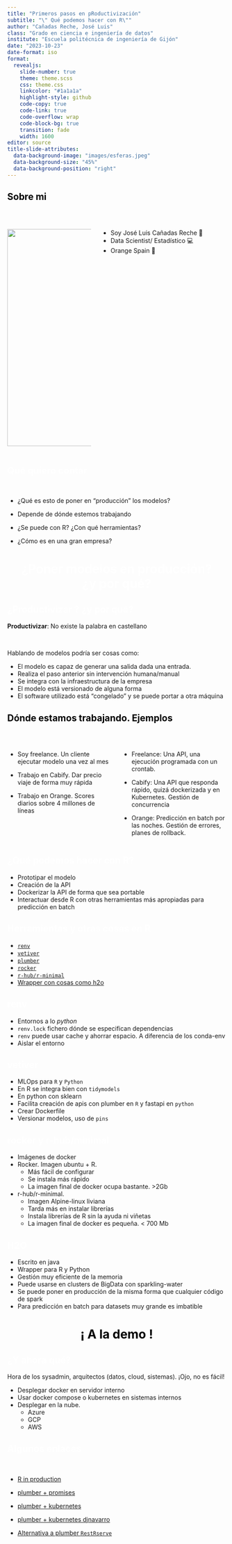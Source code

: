```yaml
---
title: "Primeros pasos en pRoductivización"
subtitle: "\" Qué podemos hacer con R\""
author: "Cañadas Reche, José Luis"
class: "Grado en ciencia e ingeniería de datos"
institute: "Escuela politécnica de ingeniería de Gijón"
date: "2023-10-23"
date-format: iso
format:
  revealjs: 
    slide-number: true
    theme: theme.scss
    css: theme.css
    linkcolor: "#1a1a1a"
    highlight-style: github
    code-copy: true
    code-link: true
    code-overflow: wrap
    code-block-bg: true
    transition: fade
    width: 1600
editor: source
title-slide-attributes: 
  data-background-image: "images/esferas.jpeg"
  data-background-size: "45%"
  data-background-position: "right"
---
```


## [Sobre mi]{style="color: #000000;"} {.dark background-color="#333333"}

<br>

::: columns
::: {.column width="40%"}
![](images/profile2.jpg){#headshot height="500px"}
:::

::: {.column width="60%"}
-   Soy José Luis Cañadas Reche 👋
-   Data Scientist/ Estadístico 💻
-   ️Orange Spain 🍊
:::
:::

## <span style="color: #ffffff;">Qué quiero contar {.light background-color="#ffffff"}

::: incremental

<br>

-   ¿Qué es esto de poner en "producción" los modelos? 

-   Depende de dónde estemos trabajando

-   ¿Se puede con R? ¿Con qué herramientas? 

-   ¿Cómo es en una gran empresa? 
:::

##  {.trans background-color="#ffffff" background-image="images/trans1.png" background-size="65%"}

<h1>

<center>[¿Poner modelos en producción?<br> ¿y por qué?]{style="color: #ffffff;"}</center>

</h1>


## <span style="color: #ffffff;">¿Productivizar ? ¿y por qué? {.light background-color="#ffffff"}

**Productivizar**: No existe la palabra en castellano

<br>

::: fragment
Hablando de modelos podría ser cosas como:
:::

::: incremental
-   El modelo es capaz de generar una salida dada una entrada. 
-   Realiza el paso anterior sin intervención humana/manual
-   Se integra con la infraestructura de la empresa
-   El modelo está versionado de alguna forma
-   El software utilizado está "congelado" y se puede portar a otra máquina
:::



## [Dónde estamos trabajando. Ejemplos]{style="color: #000000;"} {.dark background-color="#333333"}

::: columns
::: {.column width="50%"}

<br>

::: {.incremental}

- Soy freelance. Un cliente ejecutar modelo una vez al mes

- Trabajo en Cabify. Dar precio viaje de forma muy rápida

- Trabajo en Orange. Scores diarios sobre 4 millones de líneas

:::
:::

::: {.column width="50%"}
<br>

::: {.incremental}

- Freelance: Una API, una ejecución programada con un crontab. 

- Cabify:  Una API que responda rápido, quizá dockerizada y en Kubernetes. Gestión de concurrencia

- Orange: Predicción en batch por las noches. Gestión de errores, planes de rollback.

:::
:::
:::



## <span style="color: #ffffff;">¿Qué podemos hacer con R? {.light background-color="#ffffff"}

::: {.incremental}

- Prototipar el modelo
- Creación de la API 
- Dockerizar la API de forma que sea portable
- Interactuar desde R con otras herramientas más apropiadas para predicción en batch

:::

## <span style="color: #ffffff;">Herramientas y otras cosas en R {.light background-color="#ffffff"}

::: {.incremental}

- [`renv`](https://rstudio.github.io/renv/articles/renv.html)
- [`vetiver`](https://vetiver.rstudio.com/)
- [`plumber`](https://www.rplumber.io/)
- [`rocker`](https://hub.docker.com/u/rocker)
- [`r-hub/r-minimal`](https://github.com/r-hub/r-minimal)
- [Wrapper con cosas como h2o](https://h2o.ai/resources/download/)

:::

## <span style="color: #ffffff;"> renv {.light background-color="#ffffff"}

::: {.incremental}

- Entornos a lo _python_ 
- `renv.lock` fichero dónde se especifican dependencias
- `renv` puede usar cache y ahorrar espacio. A diferencia de los conda-env
- Aislar el entorno
:::


## <span style="color: #ffffff;"> vetiver {.light background-color="#ffffff"}

::: {.incremental}

- MLOps para `R` y `Python`
- En R se integra bien con `tidymodels`
- En python con sklearn
- Facilita creación de apis con plumber en `R` y fastapi en `python`
- Crear Dockerfile
- Versionar modelos, uso de `pins`

:::


## <span style="color: #ffffff;"> rocker y r-hub/minimal {.light background-color="#ffffff"}

::: {.incremental}

- Imágenes de docker
- Rocker. Imagen  ubuntu + R. 
  - Más fácil de configurar
  - Se instala más rápido
  - La imagen final de docker ocupa bastante. >2Gb
- r-hub/r-minimal. 
  - Imagen Alpine-linux liviana
  - Tarda más en instalar librerías
  - Instala librerías de R sin la ayuda ni viñetas
  - La imagen final de docker es pequeña. < 700 Mb

:::

## <span style="color: #ffffff;"> H2O {.light background-color="#ffffff"}

::: {.incremental}

- Escrito en java
- Wrapper para R y Python
- Gestión muy eficiente de la memoria
- Puede usarse en clusters de BigData con sparkling-water
- Se puede poner en producción de la misma forma que cualquier código de spark
- Para predicción en batch para datasets muy grande es imbatible

:::

##  {.transdark background-color="#333333" background-image="images/whybis.jpg" background-size="65%"}

<h1>

<center>[¡ A la demo !]{style="color: #000000;"}</center>

</h1>



## <span style="color: #ffffff;"> ¿Y ahora qué? {.light background-color="#ffffff"}

Hora de los sysadmin, arquitectos (datos, cloud, sistemas). ¡Ojo, no es fácil!

::: {.incremental}

- Desplegar docker en servidor interno
- Usar docker compose o kubernetes en sistemas internos
- Desplegar en la nube. 
  - Azure
  - GCP
  - AWS


:::


## <span style="color: #ffffff;"> Algunos enlaces {.light background-color="#ffffff"}

<br>

* [R in production](https://posit.co/blog/using-r-in-production-with-posit-connect/?li_fat_id=0e3a3769-1643-4513-acc9-f1813833b3fb)

* [plumber + promises](https://rstudio.github.io/promises/articles/promises_05_future_promise.html)

* [plumber + kubernetes](https://mdneuzerling.com/post/hosting-a-plumber-api-with-kubernetes/)

* [plumber + kubernetes djnavarro](https://blog.djnavarro.net/posts/2023-01-10_kubernetes/#expose-an-api)

* [Alternativa a plumber `RestRserve`](https://restrserve.org/)


